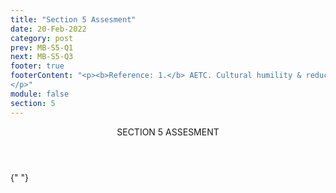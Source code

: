 ```yaml
---
title: "Section 5 Assesment"
date: 20-Feb-2022
category: post
prev: MB-S5-Q1
next: MB-S5-Q3
footer: true
footerContent: "<p><b>Reference: 1.</b> AETC. Cultural humility & reducing stigma and discrimination. Provider Handbook. March 31, 2020. Accessed May 20, 2022. https://aidsetc.org/resource/cultural-humility-reducing-stigma-and-discrimination-provider-handbook
</p>"
module: false
section: 5
---
```


<Header>
  SECTION 5<span className="text-red"> ASSESMENT</span>
</Header>

{" "}

<Quiz
  title="Cultural Humility requires a short-term commitment to learn."
  options="True,False"
  answer="1"
  response="Cultural humility is an ongoing commitment to self-evaluation and self-critique<sup>1</sup>."
/>
